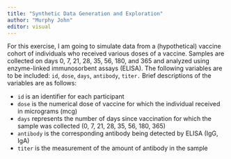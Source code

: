```yaml
---
title: "Synthetic Data Generation and Exploration"
author: "Murphy John"
editor: visual
---
```


For this exercise, I am going to simulate data from a (hypothetical) vaccine cohort of individuals who received various doses of a vaccine. Samples are collected on days 0, 7, 21, 28, 35, 56, 180, and 365 and analyzed using enzyme-linked immunosorbent assays (ELISA). The following variables are to be included: `id`, `dose`, `days`, `antibody`, `titer.` Brief descriptions of the variables are as follows:

-   `id` is an identifier for each participant
-   `dose` is the numerical dose of vaccine for which the individual received in micrograms (mcg)
-   `days` represents the number of days since vaccination for which the sample was collected (0, 7, 21, 28, 35, 56, 180, 365)
-   `antibody` is the corresponding antibody being detected by ELISA (IgG, IgA)
-   `titer` is the measurement of the amount of antibody in the sample
